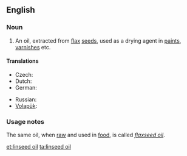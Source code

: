 ==English==

===Noun===
{{en-noun|sg=[[linseed]] [[oil]]}}

# An oil, extracted from [[flax]] [[seed]]s, used as a drying agent in [[paint]]s, [[varnish]]es etc.

====Translations====

{{trans-top|an oil}}
* Czech: {{t-|cs|lněný olej|m}}
* Dutch: {{t|nl|lijnzaadolie}}
* German: {{t|de|Leinsamenöl|n}}
{{trans-mid}}
* Russian: {{t|ru|льняное масло|n|sc=Cyrl|tr=l'njanóje máslo}}
* [[Volapük]]: {{t|vo|linumaleül}}
{{trans-bottom}}

===Usage notes===
The same oil, when [[raw]] and used in [[food]], is called ''[[flaxseed oil]]''.

[[et:linseed oil]]
[[ta:linseed oil]]